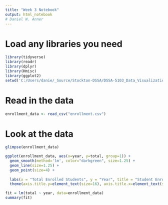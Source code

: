 ```yaml
---
title: "Week 3 Notebook"
output: html_notebook
# Daniel W. Anner 
---
```

# Load any libraries you need
```r
library(tidyverse)
library(readr)
library(dplyr)
library(Hmisc)
library(ggplot2)
setwd('C:/Users/danie/_Source/Stockton-DSSA/DSSA-5103_Data_Visualization/Week3')
```

# Read in the data
```r
enrollment_data <- read_csv("enrollment.csv")
```

# Look at the data
```r
glimpse(enrollment_data)
```


```r
ggplot(enrollment_data, aes(x=year, y=total, group=1)) +
  geom_smooth(method='lm', color="darkgreen", size=1.25) +
  geom_line(size=1.25) +
  geom_point(size=4) + 
  
  labs(x = "Total Enrolled Students", y = "Year", title = "Student Enrollment Per Year") +
  theme(axis.title.y=element_text(size=16), axis.title.x=element_text(size=16), title = element_text(size=18))
```

```r
fit = lm(total ~ year, data=enrollment_data)
summary(fit)

```

